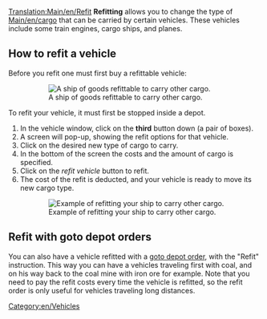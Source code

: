 [[Translation:Main/en/Refit]]{{en/-}}{{en/Tutorial}}
'''Refitting''' allows you to change the type of [[Main/en/cargo]] that can be carried by certain vehicles.  These vehicles include some train engines, cargo ships, and planes.

== How to refit a vehicle ==
Before you refit one must first buy a refittable vehicle:
:[[File:en/Refitable ship.png|none|frame|A ship of goods refittable to carry other cargo.]]

To refit your vehicle, it must first be stopped inside a depot.

#In the vehicle window, click on the '''third''' button down (a pair of boxes).
#A screen will pop-up, showing the refit options for that vehicle.
#Click on the desired new type of cargo to carry.
#In the bottom of the screen the costs and the amount of cargo is specified.
#Click on the ''refit vehicle'' button to refit.
#The cost of the refit is deducted, and your vehicle is ready to move its new cargo type.
:[[File:en/Refit ship.png|none|frame|Example of refitting your ship to carry other cargo.]]

== Refit with goto depot orders == 
You can also have a vehicle refitted with a [[Main/en/Allow goto depot orders|goto depot order]], with the "Refit" instruction. This way you can have a vehicles traveling first with coal, and on his way back to the coal mine with iron ore for example. Note that you need to pay the refit costs every time the vehicle is refitted, so the refit order is only useful for vehicles traveling long distances.

[[Category:en/Vehicles]]